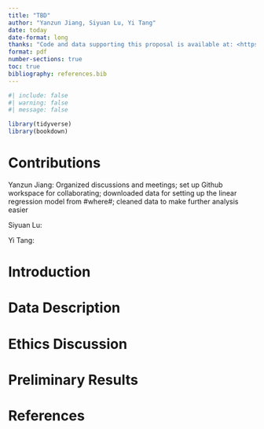 ```yaml
---
title: "TBD"
author: "Yanzun Jiang, Siyuan Lu, Yi Tang"
date: today
date-format: long
thanks: "Code and data supporting this proposal is available at: <https://github.com/Stary54264/STA302-Group-Project>"
format: pdf
number-sections: true
toc: true
bibliography: references.bib
---
```


```r
#| include: false
#| warning: false
#| message: false

library(tidyverse)
library(bookdown)
```

\newpage

# Contributions

Yanzun Jiang: Organized discussions and meetings; set up Github workspace for collaborating; downloaded data for setting up the linear regression model from #where#; cleaned data to make further analysis easier

Siyuan Lu: 

Yi Tang: 

# Introduction

# Data Description

# Ethics Discussion

# Preliminary Results

\newpage

# References

